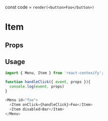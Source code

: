 const code = `
  render(<button>Foo</button>)
`

# Item

## Props

<PropTable of={item} />

## Usage

<Playground code={code}/>


```js
import { Menu, Item } from 'react-contexify';

function handleClick({ event, props }){
  console.log(event, props)
}

<Menu id="foo">
  <Item onClick={handleClick}>Foo</Item>
  <Item disabled>Bar</Item>
</Menu>
```
